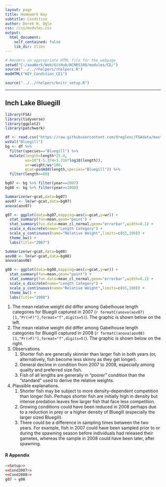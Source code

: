 ```yaml
---
layout: page
title: Homework Key
subtitle: Condition
author: Derek H. Ogle
css: /css/modules.css
output:
  html_document:
    self_contained: false
    lib_dir: zlibs
---
```


```r
# Renders an appropriate HTML file for the webpage
setwd("C:/aaaWork/Web/GitHub/NCNRS349/modules/CE/")
source("../../rhelpers/rhelpers.R")
modHTML("KEY_Condition_CE1")
```

```r
source("../../rhelpers/knitr_setup.R")
```

----

## Inch Lake Bluegill
```r
library(FSA)
library(tidyverse)
library(ggplot2)
library(patchwork)

df <- read.csv("https://raw.githubusercontent.com/droglenc/FSAdata/master/data-raw/InchLake2.csv")
wsVal("Bluegill")
bg <- df %>%
  filter(species=="Bluegill") %>%
  mutate(length=length*25.4,
         ws=10^(-5.374+3.316*log10(length)),
         wr=weight/ws*100,
         gcat=psdAdd(length,species="Bluegill")) %>%
  filter(length>=80)

bg07 <- bg %>% filter(year==2007)  
bg08 <- bg %>% filter(year==2008)
```
```r
Summarize(wr~gcat,data=bg07)
aov07 <- lm(wr~gcat,data=bg07)
anova(aov07)

g07 <- ggplot(data=bg07,mapping=aes(x=gcat,y=wr)) +
  stat_summary(fun=mean,geom="point") +
  stat_summary(fun.data=mean_cl_normal,geom="errorbar",width=0.1) +
  scale_x_discrete(name="Length Category") +
  scale_y_continuous(name="Relative Weight",limits=c(65,100)) +
  theme_bw() +
  labs(title="2007")
```
```r
Summarize(wr~gcat,data=bg08)
aov08 <- lm(wr~gcat,data=bg08)
anova(aov08)

g08 <- ggplot(data=bg08,mapping=aes(x=gcat,y=wr)) +
  stat_summary(fun=mean,geom="point") +
  stat_summary(fun.data=mean_cl_normal,geom="errorbar",width=0.1) +
  scale_x_discrete(name="Length Category") +
  scale_y_continuous(name="Relative Weight",limits=c(65,100)) +
  theme_bw() +
  labs(title="2008")
```

1. The mean relative weight did differ among Gabelhouse length categories for Bluegill captured in 2007 (`r formatC(anova(aov07)[1,"Pr(>F)"],format="f",digits=5)`). The graphic is shown below on the left.
1. The mean relative weight did differ among Gabelhouse length categories for Bluegill captured in 2008 (`r formatC(anova(aov08)[1,"Pr(>F)"],format="f",digits=5)`). The graphic is shown below on the right.
1. Observations
    1. Shorter fish are generally skinnier than larger fish in both years (or, alternatively, fish become less skinny as they get longer).
    1. General decline in condition from 2007 to 2008, especially among quality and preferred size fish.
    1. Fish of all lengths are generally in "poorer" condition than the "standard" used to derive the relative weights.
1. Plausible explanations.
    1. Shorter fish may be subject to more density-dependent competition than longer fish. Perhaps shorter fish are initially high in density but intense predation leaves few larger fish that face less competition.
    1. Growing conditions could have been reduced in 2008 perhaps due to a reduction in prey or a higher density of Bluegill (especially the larger sized Bluegill).
    1. There could be a difference in sampling times between the two years. For example, fish in 2007 could have been sampled prior to or during the spawning season before individuals had released their gametes, whereas the sample in 2008 could have been later, after spawning.

#### R Appendix
```r
<<Setup>>
<<Cond2007>>
<<Cond2008>>
g07 + g08
```
